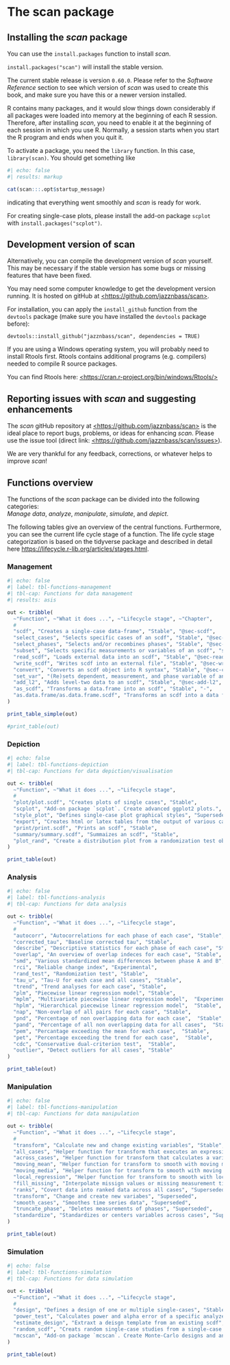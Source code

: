 # The scan package

## Installing the *scan* package

You can use the `install.packages` function to install *scan*.

`install.packages("scan")` will install the stable version.

The current stable release is version `0.60.0`. Please refer to the *Software Reference* section to see which version of *scan* was used to create this book, and make sure you have this or a newer version installed.

R contains many packages, and it would slow things down considerably if all packages were loaded into memory at the beginning of each R session. Therefore, after installing *scan*, you need to enable it at the beginning of each session in which you use R. Normally, a session starts when you start the R program and ends when you quit it.

To activate a package, you need the `library` function. In this case, `library(scan)`. You should get something like

```r
#| echo: false
#| results: markup

cat(scan:::.opt$startup_message)
```

indicating that everything went smoothly and *scan* is ready for work.

For creating single-case plots, please install the add-on package `scplot` with `install.packages("scplot")`.

## Development version of scan

Alternatively, you can compile the development version of *scan* yourself. This may be necessary if the stable version has some bugs or missing features that have been fixed.

You may need some computer knowledge to get the development version running. It is hosted on gitHub at [\<https://github.com/jazznbass/scan\>](https://github.com/jazznbass/scan){.uri}.

For installation, you can apply the `install_github` function from the `devtools` package (make sure you have installed the `devtools` package before):

`devtools::install_github("jazznbass/scan", dependencies = TRUE)`

If you are using a Windows operating system, you will probably need to install Rtools first. Rtools contains additional programs (e.g. compilers) needed to compile R source packages.

You can find Rtools here: [\<https://cran.r-project.org/bin/windows/Rtools/\>](https://cran.r-project.org/bin/windows/Rtools/){.uri}

## Reporting issues with *scan* and suggesting enhancements

The *scan* gitHub repository at [\<https://github.com/jazznbass/scan\>](https://github.com/jazznbass/scan){.uri} is the ideal place to report bugs, problems, or ideas for enhancing *scan*. Please use the issue tool (direct link: [\<https://github.com/jazznbass/scan/issues\>](https://github.com/jazznbass/scan/issues){.uri}).

We are very thankful for any feedback, corrections, or whatever helps to improve *scan*!

## Functions overview

The functions of the *scan* package can be divided into the following categories:\
*Manage data*, *analyze*, *manipulate*, *simulate*, and *depict*.

The following tables give an overview of the central functions. Furthermore, you can see the current life cycle stage of a function. The life cycle stage categorization is based on the tidyverse package and described in detail here <https://lifecycle.r-lib.org/articles/stages.html>.

### Management

```r
#| echo: false
#| label: tbl-functions-management
#| tbl-cap: Functions for data management
#| results: asis

out <- tribble(
  ~"Function", ~"What it does ...", ~"Lifecycle stage", ~"Chapter",
  #
  "scdf", "Creates a single-case data-frame", "Stable", "@sec-scdf",
  "select_cases", "Selects specific cases of an scdf", "Stable", "@sec-select-cases",
  "select_phases", "Selects and/or recombines phases", "Stable", "@sec-select-phases",
  "subset", "Selects specific measurements or variables of an scdf", "stable", "@sec-subset",
  "read_scdf", "Loads external data into an scdf", "Stable", "@sec-read-scdf",
  "write_scdf", "Writes scdf into an external file", "Stable", "@sec-write-scdf",
  "convert", "Converts an scdf object into R syntax", "Stable", "@sec-convert",
  "set_var", "(Re)sets dependent, measurement, and phase variable of an scdf", "Stable", "-",
  "add_l2", "Adds level-two data to an scdf", "Stable", "@sec-add-l2",
  "as_scdf", "Transforms a data.frame into an scdf", "Stable", "-",
  "as.data.frame/as.data.frame.scdf", "Transforms an scdf into a data frame", "Stable", "-"
)

print_table_simple(out)

#print_table(out)

```

### Depiction

```r
#| echo: false
#| label: tbl-functions-depiction
#| tbl-cap: Functions for data depiction/visualisation

out <- tribble(
  ~"Function", ~"What it does ...", ~"Lifecycle stage",
  #
  "plot/plot.scdf", "Creates plots of single cases", "Stable",
  "scplot", "Add-on package `scplot`. Create advanced ggplot2 plots.", "Stable",
  "style_plot", "Defines single-case plot graphical styles", "Superseded",
  "export", "Creates html or latex tables from the output of various can functions", "Experimental",
  "print/print.scdf", "Prints an scdf", "Stable",
  "summary/summary.scdf", "Summaizes an scdf", "Stable",
  "plot_rand", "Create a distribution plot from a randomization test obejct", "Experimental"
)

print_table(out)

```

### Analysis

```r
#| echo: false
#| label: tbl-functions-analysis
#| tbl-cap: Functions for data analysis

out <- tribble(
  ~"Function", ~"What it does ...", ~"Lifecycle stage",
  #
  "autocorr", "Autocorrelations for each phase of each case", "Stable",
  "corrected_tau", "Baseline corrected tau", "Stable",
  "describe", "Descriptive statistics for each phase of each case", "Stable",
  "overlap", "An overview of overlap indeces for each case", "Stable",
  "smd", "Various standardized mean differences between phase A and B", "Stable",
  "rci", "Reliable change index", "Experimental",
  "rand_test", "Randomization test", "Stable",
  "tau_u", "Tau-U for each case and all cases", "Stable",
  "trend", "Trend analyses for each case", "Stable",
  "plm", "Piecewise linear regression model", "Stable",
  "mplm", "Multivariate piecewise linear regression model",  "Experimental",
  "hplm", "Hierarchical piecewise linear regression model",  "Stable",
  "nap", "Non-overlap of all pairs for each case", "Stable",
  "pnd", "Percentage of non overlapping data for each case",  "Stable",
  "pand", "Percentage of all non overlapping data for all cases",  "Stable",
  "pem", "Percantage exceeding the mean for each case",  "Stable",
  "pet", "Percentage exceeding the trend for each case",  "Stable",
  "cdc", "Conservative dual-criterion test",  "Stable",
  "outlier", "Detect outliers for all cases", "Stable"
)

print_table(out)

```

### Manipulation

```r
#| echo: false
#| label: tbl-functions-manipulation
#| tbl-cap: Functions for data manipulation

out <- tribble(
  ~"Function", ~"What it does ...", ~"Lifecycle stage",
  #
  "transform", "Calculate new and change existing variables", "Stable",
  "all_cases", "Helper function for transform that executes an expression across all cases of an scdf", "Stable",
  "across_cases", "Helper function for transform that calculates a variable for all cases of an scdf", "Stable",
  "moving_mean", "Helper function for transform to smooth with moving means", "Stable",
  "moving_media", "Helper function for transform to smooth with moving medians", "Stable",
  "local_regression", "Helper function for transform to smooth with local regressions", "Stable",
  "fill_missing", "Interpolate missign values or missing measurement times", "Stable",
  "ranks", "Covert data into ranked data across all cases", "Superseded",
  "transform", "Change and create new variabes", "Superseded",
  "smooth_cases", "Smoothes time series data", "Superseded",
  "truncate_phase", "Deletes measurements of phases", "Superseded",
  "standardize", "Standardizes or centers variables across cases", "Superseded"
)

print_table(out)

```

### Simulation

```r
#| echo: false
#| label: tbl-functions-simulation
#| tbl-cap: Functions for data simulation

out <- tribble(
  ~"Function", ~"What it does ...", ~"Lifecycle stage",
  #
  "design", "Defines a design of one or multiple single-cases", "Stable",
  "power_test", "Calculates power and alpha error of a specific analyzes for a specific single-case design", "Stable",
  "estimate_design", "Extraxt a deisgn template from an existing scdf", "Experimental",
  "random_scdf", "Creats random single-case studies from a single-case design", "Stable",
  "mcscan", "Add-on package `mcscan`. Create Monte-Carlo designs and analyses with `scan`", "(Upcoming not yet functioning)"
)

print_table(out)

```
